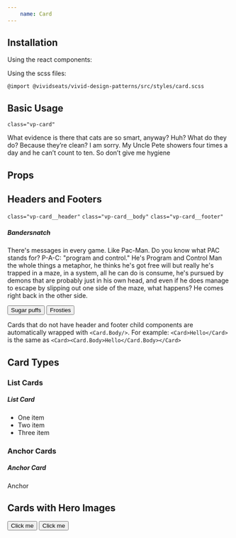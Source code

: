 ```yaml
---
    name: Card
---
```



## Installation
Using the react components:


Using the scss files:

    @import @vividseats/vivid-design-patterns/src/styles/card.scss

## Basic Usage
`class="vp-card"`

<Playground>
<Card>
    <p className="vp-type-body1">
    What evidence is there that cats are so smart, anyway? Huh? What do they do? Because they’re clean? I am sorry. My Uncle Pete showers four times a day and he can’t count to ten. So don’t give me hygiene
</p>
</Card>
</Playground>

## Props
<PropsTable of={Card}/>

## Headers and Footers
`class="vp-card__header"`
`class="vp-card__body"`
`class="vp-card__footer"`

<Playground>
    <Card>
        <Card.Header>
            <h5 className="vp-type-headline6">Bandersnatch</h5>
        </Card.Header>
        <Card.Body>
            <p className="vp-type-body1">There's messages in every game. Like Pac-Man. Do you know what PAC stands for? P-A-C: "program and control." He's Program and Control Man the whole things a metaphor, he thinks he's got free will but really he's trapped in a maze, in a system, all he can do is consume, he's pursued by demons that are probably just in his own head, and even if he does manage to escape by slipping out one side of the maze, what happens? He comes right back in the other side.</p>
        </Card.Body>
        <Card.Footer>
            <Button type='text' muted>
                Sugar puffs
            </Button>
            <Button type='text'>
                Frosties
            </Button>
        </Card.Footer>
    </Card>
</Playground>

Cards that do not have header and footer child components are automatically wrapped with `<Card.Body/>`.
For example:
```<Card>Hello</Card>```
is the same as
```<Card><Card.Body>Hello</Card.Body></Card>```

## Card Types
### List Cards
<Playground>
    <Card type="list">
        <Card.Header>
            <h5 className="vp-type-headline6">List Card</h5>
        </Card.Header>
        <Card.Body>
            <ul>
                <li> One item </li>
                <li> Two item </li>
                <li> Three item </li>
            </ul>
        </Card.Body>
    </Card>
</Playground>

### Anchor Cards

<Playground>
    <Card type="anchor">
        <Card.Header>
            <h5 className="vp-type-headline6">Anchor Card</h5>
        </Card.Header>
        <Card.Body>
            Anchor
        </Card.Body>
    </Card>
</Playground>

## Cards with Hero Images

<Playground>
    <Card>
        <Card.Hero imageSrc="https://a.vsstatic.com/mobile/app/mlb/washington-nationals.jpg"/>
        <Card.Footer centered>
            <Button importance="text">Click me</Button>
            <Button importance="text" muted>Click me</Button>
        </Card.Footer>
    </Card>
</Playground>